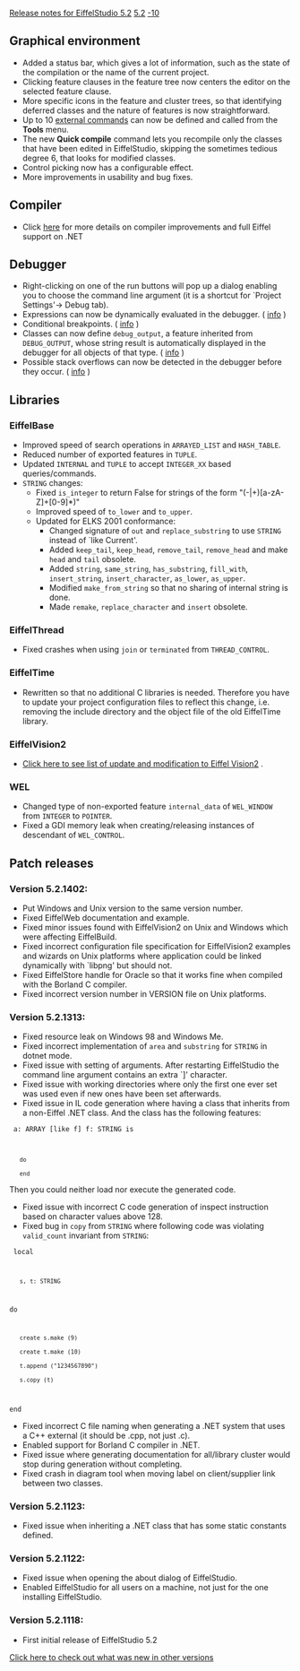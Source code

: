 [[Property:title|Release notes for EiffelStudio 5.2]]
[[Property:link_title|5.2]]
[[Property:weight|-10]]
==Graphical environment==
* Added a status bar, which gives a lot of information, such as the state of the compilation or the name of the current project.
* Clicking feature clauses in the feature tree now centers the editor on the selected feature clause.
* More specific icons in the feature and cluster trees, so that identifying deferred classes and the nature of features is now straightforward.
* Up to 10 [[External commands editor dialog|external commands]]  can now be defined and called from the '''Tools''' menu. 
* The new '''Quick compile''' command lets you recompile only the classes that have been edited in EiffelStudio, skipping the sometimes tedious degree 6, that looks for modified classes. 
* Control picking now has a configurable effect.
* More improvements in usability and bug fixes.

==Compiler==
* Click [[Major changes between ISE Eiffel 5.1 and ISE Eiffel 5.2|here]]  for more details on compiler improvements and full Eiffel support on .NET 

==Debugger==
* Right-clicking on one of the run buttons will pop up a dialog enabling you to choose the command line argument (it is a shortcut for `Project Settings'-> Debug tab).
* Expressions can now be dynamically evaluated in the debugger. ( [[Expression evaluation|info]] ) 
* Conditional breakpoints. ( [[Breakpoints|info]] ) 
* Classes can now define <code> debug_output </code>, a feature inherited from <code> DEBUG_OUTPUT </code>, whose string result is automatically displayed in the debugger for all objects of that type. ( [[Debug output|info]] ) 
* Possible stack overflows can now be detected in the debugger before they occur. ( [[Stack overflow prevention|info]] ) 

==Libraries==

===EiffelBase===
* Improved speed of search operations in <code> ARRAYED_LIST </code> and <code> HASH_TABLE </code>. 
* Reduced number of exported features in <code> TUPLE </code>. 
* Updated <code> INTERNAL </code> and <code> TUPLE </code> to accept <code> INTEGER_XX </code> based queries/commands. 
*  <code> STRING </code> changes: 
** Fixed <code> is_integer </code> to return False for strings of the form "(-|+)[a-zA-Z]+[0-9]*)" 
** Improved speed of <code> to_lower </code> and <code> to_upper </code>. 
** Updated for ELKS 2001 conformance: 
*** Changed signature of <code> out </code> and <code> replace_substring </code> to use <code> STRING </code> instead of `like Current'. 
*** Added <code> keep_tail </code>, <code> keep_head </code>, <code> remove_tail </code>, <code> remove_head </code> and make <code> head </code> and <code> tail </code> obsolete. 
*** Added <code> string </code>, <code> same_string </code>, <code> has_substring </code>, <code> fill_with </code>, <code> insert_string </code>, <code> insert_character </code>, <code> as_lower </code>, <code> as_upper </code>. 
*** Modified <code> make_from_string </code> so that no sharing of internal string is done. 
*** Made <code> remake </code>, <code> replace_character </code> and <code> insert </code> obsolete. 



===EiffelThread===
* Fixed crashes when using <code> join </code> or <code> terminated </code> from <code> THREAD_CONTROL </code>. 

===EiffelTime===
* Rewritten so that no additional C libraries is needed. Therefore you have to update your project configuration files to reflect this change, i.e. removing the include directory and the object file of the old EiffelTime library.

===EiffelVision2===
*  [[Revisions and Bug Fixes|Click here to see list of update and modification to Eiffel Vision2]] . 

===WEL===
* Changed type of non-exported feature <code> internal_data </code> of <code> WEL_WINDOW </code> from <code> INTEGER </code> to <code> POINTER </code>. 
* Fixed a GDI memory leak when creating/releasing instances of descendant of <code> WEL_CONTROL </code>. 

==Patch releases==

===Version 5.2.1402:===
* Put Windows and Unix version to the same version number.
* Fixed EiffelWeb documentation and example.
* Fixed minor issues found with EiffelVision2 on Unix and Windows which were affecting EiffelBuild.
* Fixed incorrect configuration file specification for EiffelVision2 examples and wizards on Unix platforms where application could be linked dynamically with `libpng' but should not.
* Fixed EiffelStore handle for Oracle so that it works fine when compiled with the Borland C compiler.
* Fixed incorrect version number in VERSION file on Unix platforms.

===Version 5.2.1313:===
* Fixed resource leak on Windows 98 and Windows Me.
* Fixed incorrect implementation of <code> area </code> and <code> substring </code> for <code> STRING </code> in dotnet mode. 
* Fixed issue with setting of arguments. After restarting EiffelStudio the command line argument contains an extra `]' character.
* Fixed issue with working directories where only the first one ever set was used even if new ones have been set afterwards.
* Fixed issue in IL code generation where having a class that inherits from a non-Eiffel .NET class. And the class has the following features: <br/>
<code>
a: ARRAY [like f]
f: STRING is
	do
	end</code>

Then you could neither load nor execute the generated code.

* Fixed issue with incorrect C code generation of inspect instruction based on character values above 128.
* Fixed bug in <code> copy </code> from <code> STRING </code> where following code was violating <code>valid_count</code> invariant from <code> STRING </code>: 
<code>
local
	s, t: STRING
do
	create s.make (9)
	create t.make (10) 
	t.append ("1234567890") 
	s.copy (t)
end</code>

* Fixed incorrect C file naming when generating a .NET system that uses a C++ external (it should be .cpp, not just .c).
* Enabled support for Borland C compiler in .NET.
* Fixed issue where generating documentation for all/library cluster would stop during generation without completing.
* Fixed crash in diagram tool when moving label on client/supplier link between two classes.

===Version 5.2.1123:===
* Fixed issue when inheriting a .NET class that has some static constants defined.

===Version 5.2.1122:===
* Fixed issue when opening the about dialog of EiffelStudio.
* Enabled EiffelStudio for all users on a machine, not just for the one installing EiffelStudio.

===Version 5.2.1118:===
* First initial release of EiffelStudio 5.2

[[EiffelStudio release notes|Click here to check out what was new in other versions]]  




